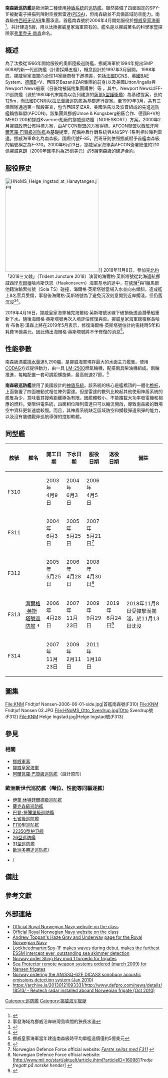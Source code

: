 {{軍艦艦型模板
|圖片= [[File:Fr_Nansen_frigates_Oslo.JPG|300px]]
|照片說明= [[挪威皇家海軍|挪威皇家海軍]]南森級
|圖片2= 
|照片說明2= 
|名稱= 南森級巡防艦[[File:Flag_of_Norway.svg|30px]]<br/>Fridtjof Nansen-class frigate
|艦種= [[巡防艦|巡防艦]]
|艦名= 
|擁有國= {{NOR}}
|代號= F85
|前型= {{link-en|奧斯陸級巡防艦|Oslo-class frigate|奧斯陸級巡防艦}}
|次型= 
|亞型= 
|同型艦= 
|年代= 2000年代
|製造廠= 
[[西班牙|西班牙]][[費羅爾|費羅爾]]{{link-es|納凡提亞|Navantia}}
|下訂= 
|造價= 
|計劃數= 5
|建造數= 
|完成數= 5
|取消數= 
|下水數= 
|服役數= 5
|損失數= 1
|除役數= 
|現役數= 4
|封存數= 
|排水=
|標準= 4,100噸
|基準= 
|滿載= 5,290噸
|全長= {{convert|134|m|abbr=on}}
|水線長= 
|舷寬= {{convert|16.8|m|abbr=on}}
|吃水= {{convert|4.6|m|abbr=on}} 
|燃料= 
|鍋爐=  
1具[[通用电气LM2500燃气轮机|LM2500燃氣渦輪發動機]]（21.5 MW，高速航行時動力）
|引擎= 
[[柴燃聯合動力方式|CODAG]] <br>
2具Izar Bravo 12V 柴油引擎（4.5 MW，巡航時動力）<br>
MAAG [[傳動輪|傳動輪]]<br>
2具雙軸可變距螺旋槳<br>
Bow Thruster Retractable (Electric)1 MW Brunvoll<br>
4具MTU 396 Serie 12V 1250 KVA<br>
1具艦艏推進器 
|出力= 
|極速= {{convert|27|kn|lk=in}}+
|續航= {{convert|4.500|nmi|km mi}}（{{convert|16|kn}}）
|發電機=
|電力輸出= 
|乘員= 120~146人
|飛行= 
|艦載機= 
1架[[NH90直升機|NH90直升機]]
|裝備= 
1座8單元[[Mark_41垂直發射系統|Mark 41垂直發射系統]]（另外預留安裝 三座八聯裝之空間)<br>
32發[[RIM-162导弹|RIM-162导弹]]<br>
8發{{tsl|en|Naval Strike Missile|海軍攻擊飛彈}}<br>
4具[[鱼雷管|鱼雷管]]<br>
[[深水炸弹|深水炸弹]]<br>
1座[[奥托布雷达76公厘舰炮|奥托布雷达76公厘舰炮]]<br>
4挺12.7 mm [[白朗寧M2重機槍|白朗寧M2重機槍]]  
[[防禦者M151遙控武器站|防禦者M151遙控武器站]]<br>
2具LRAD [[長距離揚聲裝置|長距離揚聲裝置]]<br>
*同时可以装备其他武器 <ref group=note>该级舰为以下武器预留了位置，但没有安装
*1座[[奧托布雷达127公厘舰炮|奧托布雷达127公厘舰炮]] （用来替换[[奥托布雷达76公厘舰炮|奥托布雷达76公厘舰炮]]）<br>
*附加1座[[奥托布雷达76公厘舰炮|奥托布雷达76公厘舰炮]]<br>
*1具40mm以下的[[近迫武器系统|近迫武器系统]]<br> 
*1具8单元[[Mark_41垂直發射系統|Mark 41垂直發射系統]]<br>
*Low cost [[Anti-submarine_weapon|ASW]]<br>
*{{tsl|en|Electronic Counter Measures|電戰反制}}：Active Off-board Decoy<br>
*4座[[防禦者M151遙控武器站|防禦者M151遙控武器站]] ( Sea PROTECTOR )</ref>
|裝甲= 
|射控裝置= 
2具MK-82 IDG照明雷達 
|偵搜設備= 
1座[[AN/SPY-1_3D相位陣列雷達|SPY-1F被動式相位陣列雷達（PESA）]]<br>
1具Reutech RSR-210N平面搜索/直昇機管制雷達（改良時加裝）<br>
Sagem Vigy-20整合式光電、紅外線偵測系統
1具Spherion MRS-2005F艦首聲納<br>
1具Captas MK2v1主/被動拖曳聲納<br>
1具Scout導航雷達<br>
Mk.XII敵我識別器
|電子設備= 
|電戰系統= 
Condor CS-3701電子支援系統<br>
Terma DL-12T 130mm干擾彈發射器
|其它= 
}}

'''南森級巡防艦'''是歐洲第二種使用[[神盾系統|神盾系統]]的[[巡防艦|巡防艦]]。雖然裝備了四面固定的SPY-1F被動電子掃描列陣對空搜索雷達([[PESA|PESA]])，但南森級並不具備區域防空能力。南森級由[[西班牙|西班牙]]IZAR集團承造，首艦南森號於2006年4月開始服役於[[挪威皇家海軍|挪威皇家海軍]]<ref>{{Cite web |url=http://www.mdc.idv.tw/mdc/navy/euronavy/F85.htm |title=南森級巡防艦 |access-date=2014-02-16 |archive-date=2020-08-08 |archive-url=https://web.archive.org/web/20200808175614/http://www.mdc.idv.tw/mdc/navy/euronavy/F85.htm |dead-url=no }}</ref>，共計建造5艘，用以汰換挪威皇家海軍原有的{{link-en|奧斯陸級巡防艦|Oslo-class frigate|奧斯陸級巡防艦}}。艦名是以挪威著名的科學家暨探險家[[弗里乔夫·南森|弗里乔夫·南森]]命名。

== 概述 ==
為了汰換從1966年開始服役的奧斯陸級巡防艦，挪威海軍於1994年提出SMP 6088的新一代巡防艦（計畫採購五艘），概念設計於1997年3月展開。 1998年底，挪威皇家海軍向全球14家廠商發下邀標書，包括[[法國|法國]]DCNS、[[英國|英國]]BAE System、[[德國|德國]]B+V、西班牙Bazan(IZAR集團的前身)以及美國Litton/Ingalls與Newport News船廠（日後均被諾格集團購併）等 。其中，Newport News以FF-21巡防艦（源於1980年代末期為以色列建造的[[薩爾5型護衛艦|薩爾5型護衛艦]]）為基礎提案，長約125m，而法國DCN則以[[拉法葉級巡防艦|拉法葉級巡防艦]]為基礎進行提案。至1999年3月，共有三個團隊通過第一階段審查，包含西班牙IZAR、美國洛馬以及波音組成的先進巡防艦銷售聯盟(AFCON)，該集團與挪威Umoe & Kongsberg船廠合作、德國B+V的MEKO 200和挪威Kvaerner船廠的挪威巡防艦（NORESKORT）方案。2000年2月挪威政府公佈得標方案，由AFCON聯盟的方案得標。AFCON聯盟以西班牙[[阿爾瓦羅·巴贊級巡防艦|阿爾瓦羅·巴贊級巡防艦]]為基礎提案，配備神盾作戰系統與AN/SPY-1系列相位陣列雷達。挪威海軍命名為南森級，國際代號F-85，西班牙則依照挪威賦予首艦南森級的編號稱之為F-310。2000年6月23日，挪威皇家海軍與AFCON簽署總值約210億[[挪威克朗|挪威克朗]]（2000年匯率約為25億美元）的5艘南森級的建造合約。

== 服役歷史 ==
[[File:HNoMS_Helge_Ingstad_at_Hanøytangen.jpg|300px]]]]
2018年11月8日，參加完[[北約|北約]]「2018三叉戟」（Trident Juncture 2018）演習的海爾格·英斯塔號從北海返航挪威西岸[[卑爾根|卑爾根]]哈肯斯沃恩（Haakonsvern）海軍基地的途中，在[[峽灣|峽灣]]<ref group=note>事發海域為挪威沿岸峽灣島嶼間的狹長水道</ref>與1艘馬爾他籍油輪索拉號（Sola TS）碰撞，海爾格·英斯塔號當場入水並向右傾斜，造成艦上8名官兵受傷，事發後海爾格·英斯塔號為了避免沉沒刻意開到近岸擱淺，但仍舊沉沒<ref>{{cite news |title=撞油輪搶救1週無路用 挪威巡防艦沉了 |url=https://newtalk.tw/news/view/2018-11-15/167035 |language=中文 |author=洪翠蓮 |publisher=新頭殼 |date=2018年11月15日 |accessdate=2019年3月27日 |archive-date=2019年3月27日 |archive-url=https://web.archive.org/web/20190327074348/https://newtalk.tw/news/view/2018-11-15/167035 |dead-url=no }}</ref><ref>{{cite news |title=戰艦打不過商船？挪威海軍巡防艦與油輪相撞之後……沉入茫茫大海 |url=https://www.storm.mg/amparticle/633848 |language=中文 |author=張玉馨 |publisher=風傳媒 |date=2018年11月18日 |accessdate=2019年3月27日 |archive-date=2019年3月27日 |archive-url=https://web.archive.org/web/20190327074354/https://www.storm.mg/amparticle/633848 |dead-url=no }}</ref>。

2019年4月16日，挪威皇家海軍補完海爾格·英斯塔號水線下破損後透過潛舉船重新下水。隨後海爾格·英斯塔號再次入塢評估修復與否。挪威皇家海軍總檢察長哈肯·布魯恩·漢森上將在2019年5月表示，修復海爾格·英斯塔號估計約需耗時5年和耗費16億美元，因此傳出海爾格·英斯塔號將不予修復的消息<ref group=note>挪威皇家海軍當年建造南森級時平均單艦造價僅約5億美元</ref>。

== 性能參數 ==
南森級滿載[[排水量|排水量]]達5,290[[噸|噸]]，是挪威海軍現存最大的水面主力艦隻。使用[[CODAG|CODAG]]方式提供動力，由一具 [[LM-2500|LM-2500]]燃氣輪機，配搭兩具柴油機組成。兩軸推進，每軸配置一套可調距螺旋槳，最高航速27節。<ref>{{Cite web |url=http://www.bestory.com/novel/6/28845/19235.html |title=第77節 挪威南森級護衛艦 |access-date=2014-02-16 |archive-date=2015-09-23 |archive-url=https://web.archive.org/web/20150923183936/http://www.bestory.com/novel/6/28845/19235.html |dead-url=no }}</ref>

'''南森級巡防艦'''使用了美國設計的[[神盾系統|神盾系統]]。該系統的核心是艦橋頂的一體化[[桅杆|桅杆]]，上面裝置了四面被動式相位陣列雷達。但是雷達的數列比較起其他使用神盾系統的艦隻為少，意味着其搜索距離極為有限。因艦體較小，不能攜載大功率發電機和相應的燃料。受限供電系統，四面相位陣列雷達只可以輪流開啟，導致南森級的戰場空中資料更新速度較慢。而且，其神盾系統缺乏區域防空和攔截彈道飛彈的能力，以及沒有裝備戰斧巡航導彈的控射軟體。

==同型艦==


{| class="wikitable" 
|-
!舷號||艦名||開工日期||下水日期||服役日期||退役日期||備註
|-
|F310||{{tsl|no|KNM «Fridtjof Nansen»|KNM 南森号}}||2003年<br />4月9日||2004年<br />6月3日||2006年<br />4月5日|| ||
|-
|F311||{{tsl|no|KNM «Roald Amundsen»|KNM  罗德·阿蒙森号}}||2004年<br />6月3日||2005年<br />5月25日
|2007年<br />5月21日<ref>Norwegian Defence Force official website: [http://www.mil.no/sjo/start/article.jhtml?articleID=142767 ''Første seilas med F311''] {{Wayback|url=http://www.mil.no/sjo/start/article.jhtml?articleID=142767 |date=20070930221055 }} {{no icon}}</ref>||||
|-
|F312||{{tsl|no|KNM «Otto Sverdrup»|KNM 奥托·斯维尔德鲁普号}}||2005年<br />5月25日||2006年<br />4月28日||2008年<br />4月30日<ref>Norwegian Defence Force official website: [http://www.mil.no/start/aktuelt/article.jhtml?articleID=160981''Tredje fregatt på norske hender''] {{Wayback|url=http://www.mil.no/start/aktuelt/article.jhtml?articleID=160981 |date=20080502190111 }} {{no icon}}</ref>||||
|-
|F313||[[海爾格·英斯塔號巡防艦|海爾格·英斯塔號巡防艦]] '''†'''||2006年<br />4月28日||2007年<br />11月23日||2009年<br />9月29日||2019年<br />6月24日<ref>{{Cite web |url=https://www.newsinenglish.no/2019/06/24/navy-confirms-frigate-scrapping/ |title=存档副本 |accessdate=2019-11-25 |archive-date=2019-09-25 |archive-url=https://web.archive.org/web/20190925181839/https://www.newsinenglish.no/2019/06/24/navy-confirms-frigate-scrapping/ |dead-url=no }}</ref>||2018年11月8日受撞擊而擱淺，於11月13日沈沒
|-
|F314||{{tsl|no|KNM «Thor Heyerdahl»|KNM «托尔·海尔达尔»}}||2007年<br />11月23日||2009年<br />2月11日||2011年<br />1月18日|| ||
|}

==圖集==
<gallery>

File:KNM Fridtjof Nansen-2006-06-01-side.jpg|首艦南森號(F310)
File:KNM Fridtjof Nansen 02.JPG
File:HNoMS_Otto_Sverdrup.jpg|Otto Sverdrup號(F312)
File:KNM Helge Ingstad.jpg|Helge Ingstad號(F313)
</gallery>

== 參見 ==
=== 相關 ===
*[[挪威軍事|挪威軍事]]
*[[挪威皇家海軍|挪威皇家海軍]]
*[[阿爾瓦羅·巴贊級巡防艦|阿爾瓦羅·巴贊級巡防艦]]{{SPN}}（設計原形）

=== 歐洲新世代巡防艦（噸位、性能等同驅逐艦） ===
*[[伊萬·休特菲爾德級巡防艦|伊萬·休特菲爾德級巡防艦]]{{DEN}}
*[[薩克森級巡防艦|薩克森級巡防艦]]{{GER}}
*[[巴登-符騰堡級巡防艦|巴登-符騰堡級巡防艦]]{{GER}}
*[[七省級巡防艦|七省級巡防艦]]{{NLD}}
*[[F110型巡防艦|F110型巡防艦]]{{SPN}}
*[[22350型护卫舰|22350型护卫舰]]{{RUS}}
*[[26型巡防艦|26型巡防艦]]{{UK}}
*[[31型巡防艦|31型巡防艦]]{{UK}}
*[[歐洲多用途巡防艦|歐洲多用途巡防艦]]{{FRA}}/{{ITA}}
*{{tsl|en|Future Surface Combatant (Koninklijke Marine)|未來水面作戰艦}}{{BEL}}/{{NLD}}

== 備註 ==
<references group="note" />

==參考文獻==
<references/>

==外部連結==

* [https://web.archive.org/web/20090220155622/http://www.mil.no/fregatter/start/english/ Official Royal Norwegian Navy website on the class] {{en icon}}
* [https://web.archive.org/web/20081101183408/http://www.mil.no/fregatter/start/ Official Royal Norwegian Navy website on the class] {{no icon}}
* [[Haze_Gray_and_Underway|Andrew Toppan's Haze Gray and Underway]] [http://www.hazegray.org/worldnav/europe/norway.htm#surf page for the Royal Norwegian Navy]{{Wayback|url=http://www.hazegray.org/worldnav/europe/norway.htm#surf |date=20090324065256 }}
* [https://web.archive.org/web/20090327043212/http://www.lockheedmartin.com/data/assets/ms2/Radar_Sense_Fall07_Spread.pdf Lockheedmartin:Spy-1F makes waves during debut, makes the furthest ESSM intercept ever, outstanding sea skimmer detection]
* [http://www.deagel.com/news/Norway-Selects-Sting-Ray-Mod-1-Anti-Submarine-Torpedo_n000005722.aspx Norway order Sting Ray mod 1 torpedo for frigates] {{Wayback|url=http://www.deagel.com/news/Norway-Selects-Sting-Ray-Mod-1-Anti-Submarine-Torpedo_n000005722.aspx |date=20200123002746 }}
* [https://web.archive.org/web/20101231102749/http://www.kongsberg.com/en/KDS/News/2009/March/0310SeaProtectortoFridtjofNansenFrigate.aspx Sea Protector remote weapon systems ordered (march 2009) for Nansen frigates]
* [http://www.upi.com/Business_News/Security-Industry/2010/01/07/Norway-contracts-for-sub-detection-tech/UPI-51371262896800/ Norway ordering the AN/SSQ-62E DICASS sonobuoy acoustic emissions detection system (Jan 2010)] {{Wayback|url=http://www.upi.com/Business_News/Security-Industry/2010/01/07/Norway-contracts-for-sub-detection-tech/UPI-51371262896800/ |date=20190620032059 }}
* [https://archive.is/20130121093331/http://www.defpro.com/news/details/18513/ https://archive.is/20130121093331/http://www.defpro.com/news/details/18513/ - Reutech radar installed aboard Norwegian frigate (Oct 2010)]

[[Category:巡防艦|Category:巡防艦]]
[[Category:挪威海军舰艇|Category:挪威海军舰艇]]
